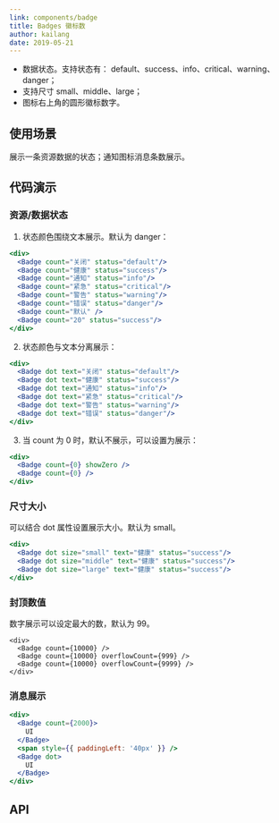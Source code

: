 ```yaml
---
link: components/badge
title: Badges 徽标数
author: kailang
date: 2019-05-21
---
```


- 数据状态。支持状态有： default、success、info、critical、warning、danger；
- 支持尺寸 small、middle、large；
- 图标右上角的圆形徽标数字。

## 使用场景
展示一条资源数据的状态；通知图标消息条数展示。

## 代码演示

### 资源/数据状态
1. 状态颜色围绕文本展示。默认为 danger：
```jsx divide=true
<div>
  <Badge count="关闭" status="default"/>
  <Badge count="健康" status="success"/>
  <Badge count="通知" status="info"/>
  <Badge count="紧急" status="critical"/>
  <Badge count="警告" status="warning"/>
  <Badge count="错误" status="danger"/>
  <Badge count="默认" />
  <Badge count="20" status="success"/>
</div>
```
2. 状态颜色与文本分离展示：
```jsx
<div>
  <Badge dot text="关闭" status="default"/>
  <Badge dot text="健康" status="success"/>
  <Badge dot text="通知" status="info"/>
  <Badge dot text="紧急" status="critical"/>
  <Badge dot text="警告" status="warning"/>
  <Badge dot text="错误" status="danger"/>
</div>
```
3. 当 count 为 0 时，默认不展示，可以设置为展示：
```jsx
<div>
  <Badge count={0} showZero />
  <Badge count={0} />
</div>
```

### 尺寸大小
可以结合 dot 属性设置展示大小。默认为 small。
```jsx
<div>
  <Badge dot size="small" text="健康" status="success"/>
  <Badge dot size="middle" text="健康" status="success"/>
  <Badge dot size="large" text="健康" status="success"/>
</div>
```
### 封顶数值
数字展示可以设定最大的数，默认为 99。
```
<div>
  <Badge count={10000} />
  <Badge count={10000} overflowCount={999} />
  <Badge count={10000} overflowCount={9999} />
</div>
```

### 消息展示
```jsx
<div>
  <Badge count={2000}>
    UI
  </Badge>
  <span style={{ paddingLeft: '40px' }} />
  <Badge dot>
    UI
  </Badge>
</div>
```

## API

